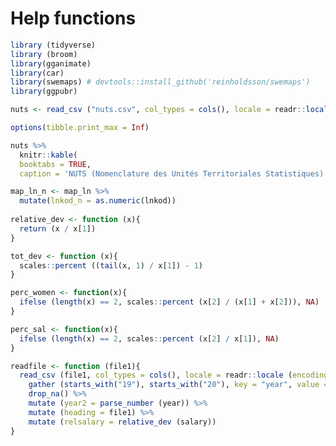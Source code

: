 # Help functions

```r
library (tidyverse) 
library (broom) 
library(gganimate)  
library(car)
library(swemaps) # devtools::install_github('reinholdsson/swemaps')
library(ggpubr)

nuts <- read_csv ("nuts.csv", col_types = cols(), locale = readr::locale (encoding = "UTF-8"), na = c("..", "NA"))

options(tibble.print_max = Inf)

nuts %>%
  knitr::kable(
  booktabs = TRUE,
  caption = 'NUTS (Nomenclature des Unités Territoriales Statistiques) is the EU\'s hierarchical regional division.') 

map_ln_n <- map_ln %>%
  mutate(lnkod_n = as.numeric(lnkod)) 
  
relative_dev <- function (x){  
  return (x / x[1])  
}  

tot_dev <- function (x){  
  scales::percent ((tail(x, 1) / x[1]) - 1)  
}  

perc_women <- function(x){  
  ifelse (length(x) == 2, scales::percent (x[2] / (x[1] + x[2])), NA)
}  

perc_sal <- function(x){  
  ifelse (length(x) == 2, scales::percent (x[2] / x[1]), NA)
}  

readfile <- function (file1){  
  read_csv (file1, col_types = cols(), locale = readr::locale (encoding = "latin1"), na = c("..", "NA")) %>%  
    gather (starts_with("19"), starts_with("20"), key = "year", value = salary) %>%  
	drop_na() %>%  
    mutate (year2 = parse_number (year)) %>%  
    mutate (heading = file1) %>%  
    mutate (relsalary = relative_dev (salary))  
}
```

